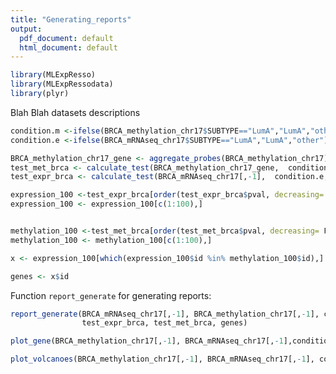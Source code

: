 ```yaml
---
title: "Generating_reports"
output:
  pdf_document: default
  html_document: default
---
```


```r
library(MLExpResso)
library(MLExpRessodata)
library(plyr)
```

Blah Blah datasets descriptions

```r
condition.m <-ifelse(BRCA_methylation_chr17$SUBTYPE=="LumA","LumA","other")
condition.e <-ifelse(BRCA_mRNAseq_chr17$SUBTYPE=="LumA","LumA","other")

BRCA_methylation_chr17_gene <- aggregate_probes(BRCA_methylation_chr17)
test_met_brca <- calculate_test(BRCA_methylation_chr17_gene,  condition.m, "ttest")
test_expr_brca <- calculate_test(BRCA_mRNAseq_chr17[,-1],  condition.e, "lrt")


```

```r


expression_100 <-test_expr_brca[order(test_expr_brca$pval, decreasing= F),]
expression_100 <- expression_100[c(1:100),]


methylation_100 <-test_met_brca[order(test_met_brca$pval, decreasing= F),]
methylation_100 <- methylation_100[c(1:100),]

x <- expression_100[which(expression_100$id %in% methylation_100$id),]

genes <- x$id


```

Function `report_generate` for generating reports:

```r
report_generate(BRCA_mRNAseq_chr17[,-1], BRCA_methylation_chr17[,-1], condition.e, condition.m,
                test_expr_brca, test_met_brca, genes)


```

```r
plot_gene(BRCA_methylation_chr17[,-1], BRCA_mRNAseq_chr17[,-1],condition.m, condition.e,"CBX2")
```

```r
plot_volcanoes(BRCA_methylation_chr17[,-1], BRCA_mRNAseq_chr17[,-1], condition.m, condition.e , "CBX2", list(test_expr_brca), list(test_met_brca), values=TRUE)

```
